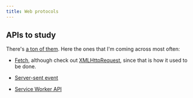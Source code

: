 ```yaml
---
title: Web protocols
---
```


## APIs to study

There's [a ton of them](https://developer.mozilla.org/en-US/docs/Web/API). Here
the ones that I'm coming across most often:

- [Fetch](https://developer.mozilla.org/en-US/docs/Web/API/Fetch_API), although
  check out
  [XMLHttpRequest](https://developer.mozilla.org/en-US/docs/Web/API/XMLHttpRequest),
  since that is how it used to be done.

- [Server-sent
  event](https://developer.mozilla.org/en-US/docs/Web/API/Server-sent_events)

- [Service Worker
  API](https://developer.mozilla.org/en-US/docs/Web/API/Service_Worker_API)
